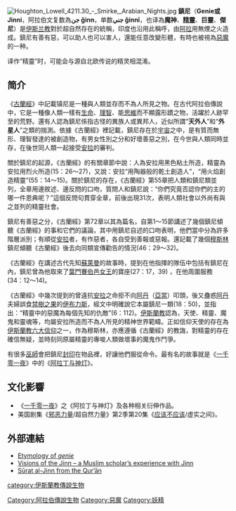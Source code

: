 [[File:Houghton_Lowell_4211.30_-_Smirke,_Arabian_Nights.jpg|thumb]]
'''鎮尼'''（'''Genie或Jinni'''，阿拉伯文复数為'''جن ǧinn'''，单数'''جني ǧinnī'''，也译為'''魔神'''、'''[[精靈|精靈]]'''、'''巨靈'''、'''傑尼'''）是[[伊斯兰教|伊斯兰教]]對於超自然存在的統稱，印度也沿用此稱呼，由[[阿拉|阿拉]]用無煙之火造成。鎮尼有善有惡，可以助人也可以害人，還能任意改變形體，有時也被視為[[惡魔|惡魔]]的一种。

译作“精靈”时，可能会与源自北欧传说的精灵相混淆。

== 简介 ==
《[[古蘭經|古蘭經]]》中記載镇尼是一種與人類並存而不為人所見之物。在古代阿拉伯傳說中，它是一種像人類一樣有[[生命|生命]]、[[理智|理智]]、能[[思維|思維]]而不顯露形蹟之物，活躍於人跡罕至的荒野。還有人認為鎮尼係指古怪的異族人或異邦人，近似所謂“'''天外人'''”和“'''外星人'''”之類的揣測。依據《古蘭經》裡記載，鎮尼存在於[[宇宙|宇宙]]之中，是有質而無形、理智發達的被創造物，有男女性別之分和好壞善惡之別，在今世與人類同時並存，在後世同人類一起接受[[阿拉|安拉]]的審判。

關於鎮尼的起源，《古蘭經》的有關章節中說：人為安拉用黑色粘土所造，精靈為安拉用烈火所造(15：26～27)，又說：安拉“用陶器般的乾土創造人”，“用火焰創造精靈”(55：14～15)。關於鎮尼的存在，《古蘭經》第55章把人類和鎮尼類並列，全章用邊敘述、邊反問的口吻，質問人和鎮尼說：“你們究竟否認你們的主的哪一件恩典呢？”這個反問句貫穿全章，前後出現31次，表明人類社會以外尚有與之並列的精靈社會。

鎮尼有善惡之分，《古蘭經》第72章以其為篇名，自第1～15節講述了幾個鎮尼傾聽《古蘭經》的事和它們的議論，其中用鎮尼自述的口吻表明，他們當中分為許多階層派別；有順從[[阿拉|安拉]]者，有作惡者，各自受到善報或惡報。還記載了幾個[[穆斯林|穆斯林]]鎮尼傾聽《古蘭經》後去向同類宣傳勸告的情況(46：29～32)。

《古蘭經》在講述古代先知[[所羅門|蘇萊曼]]的故事時，提到在他指揮的隊伍中包括有鎮尼在內，鎮尼曾為他取來了[[葉門|葉門]][[示巴女王|賽伯邑女王]]的寶座(27：17，39) ，在他周圍服務(34：12～14)。

《古蘭經》中幾次提到的曾違抗[[阿拉|安拉]]之命拒不向[[阿丹|阿丹]]（[[亞當|亞當]]）叩頭，後又蠱惑[[阿丹|阿丹]]夫婦誤食[[知善惡樹|禁樹之果]]的[[伊布力斯|伊布力斯]]，經文中明確說它本屬鎮尼一類(18：50)，並指出：“精靈中的惡魔為每個先知的仇敵”(6：112)。[[伊斯蘭教|伊斯蘭教]]認為，天使、精靈、魔鬼和靈魂等，均屬安拉所造而不為人所見的精神世界範疇。正如信仰天使的存在為[[伊斯蘭教六大信仰|伊斯蘭教六大信仰]]之一，作為穆斯林，亦應遵循《古蘭經》的教誨，對精靈的存在確信無疑，並時刻同原屬精靈的專唆人類做壞事的魔鬼作鬥爭。

有很多[[巫師|巫師]]會把鎮尼[[封印|封印]]在物品裡，好讓他們服從命令。最有名的故事就是《[[一千零一夜|一千零一夜]]》中的《[[阿拉丁|阿拉丁与神灯]]》。

== 文化影響 ==
* 《[[一千零一夜|一千零一夜]]》之《阿拉丁与神灯》及各种相关衍伸作品。
* 美国剧集《[[邪恶力量|邪恶力量]]/超自然力量》第2季第20集《[[应该不应该|应该不应该]]/虚实之间》。

== 外部連結 ==
{{Commons category|Genies}}
* [http://www.balashon.com/2007/02/genie.html Etymology of ''genie'']
* [http://www.islaam.com/Article.aspx?id=75  Visions of the Jinn – a Muslim scholar’s experience with Jinn]{{dead link|date=2018年4月 |bot=InternetArchiveBot |fix-attempted=yes }}
* [https://web.archive.org/web/20081128054807/http://www.usc.edu/dept/MSA/quran/072.qmt.html Sūrat al-Jinn from the Qur’ān]

{{DEFAULTSORT:Jinn}}
[[category:伊斯蘭教傳說生物|category:伊斯蘭教傳說生物]]
[[Category:阿拉伯傳說生物|Category:阿拉伯傳說生物]]
[[Category:惡魔|Category:惡魔]]
[[Category:妖精|Category:妖精]]